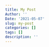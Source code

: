 ```yaml
---
title: My Post
Author: ''
Date: '2021-05-07'
slug: my-post
categories: []
tags: []
description: ''
---
```

